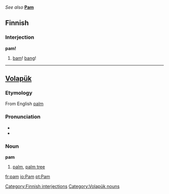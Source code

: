 ''See also'' '''[[Pam]]'''
==Finnish==
===Interjection===
'''pam!'''
#[[bam]]! [[bang]]!
----
==[[Volapük]]==
===Etymology===
From English [[palm]]
===Pronunciation===
*{{IPA|/pam/}}
*{{SAMPA|/pam/}}
===Noun===
'''pam'''
#[[palm]], [[palm tree]]

[[Category:Finnish interjections]]
[[Category:Volapük nouns]]

[[fr:pam]]
[[io:Pam]]
[[pt:Pam]]